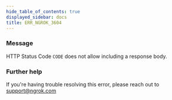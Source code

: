 ```yaml
---
hide_table_of_contents: true
displayed_sidebar: docs
title: ERR_NGROK_3604
---
```




### Message

HTTP Status Code `CODE` does not allow including a response body.

<ErrorDetails error="err_ngrok_3604" />

### Further help

If you're having trouble resolving this error, please reach out to [support@ngrok.com](mailto:support@ngrok.com?subject=Help%20with%20ERR_NGROK_3604)
